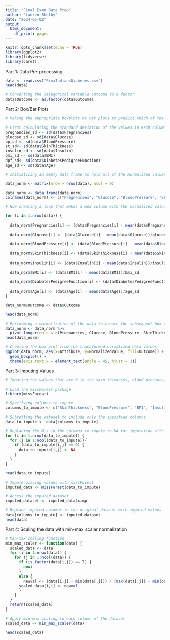 ```yaml
---
title: "Final Exam Data Prep" 
author: "Lauren Shelby" 
date: "2024-05-02" 
output:
  html_document:
    df_print: paged
---
```




```r
knitr::opts_chunk$set(echo = TRUE)
library(ggplot2)
library(tidyverse)
library(caret)
```

Part 1: Data Pre-processing 

```r
data <- read.csv("PimaIndiansDiabetes.csv")
head(data)
```
```r
# Converting the categorical variable outcome to a factor
data$Outcome <- as.factor(data$Outcome)
```

Part 2: Box/Bar Plots

```r
# Making the appropriate boxplots or bar plots to predict which of the individual variables are most helpful in predicting the outcome 

# First calculating the standard deviation of the values in each column with numeric data
pregnancies_sd <- sd(data$Pregnancies)
glucose_sd <- sd(data$Glucose)
bp_sd <- sd(data$BloodPressure)
st_sd<- sd(data$SkinThickness)
insulin_sd <- sd(data$Insulin)
bmi_sd <- sd(data$BMI)
dpf_sd<- sd(data$DiabetesPedigreeFunction)
age_sd <- sd(data$Age)

# Initializing an empty data frame to hold all of the normalized values 

data_norm <- matrix(nrow = nrow(data), ncol = 9)

data_norm <- data.frame(data_norm)
colnames(data_norm) <- c("Pregnancies", "Glucose", "BloodPressure", "SkinThickness", "Insulin", "BMI", "DiabetesPedigreeFunction", "Age", "Outcome")

# Now creating a loop that makes a new column with the normalized value of data points in each numeric column

for (i in 1:nrow(data)) {
   
  data_norm$Pregnancies[i] <- (data$Pregnancies[i] - mean(data$Pregnancies))/pregnancies_sd
   
  data_norm$Glucose[i] <- (data$Glucose[i] - mean(data$Glucose))/glucose_sd
   
  data_norm$BloodPressure[i] <- (data$BloodPressure[i] - mean(data$BloodPressure))/bp_sd
   
  data_norm$SkinThickness[i] <- (data$SkinThickness[i] - mean(data$SkinThickness))/st_sd
  
  data_norm$Insulin[i] <- (data$Insulin[i] - mean(data$Insulin))/insulin_sd
  
  data_norm$BMI[i] <- (data$BMI[i] - mean(data$BMI))/bmi_sd
  
  data_norm$DiabetesPedigreeFunction[i] <- (data$DiabetesPedigreeFunction[i] - mean(data$DiabetesPedigreeFunction))/dpf_sd
  
  data_norm$Age[i] <- (data$Age[i] - mean(data$Age))/age_sd
}

data_norm$Outcome <- data$Outcome

head(data_norm)

```

```r
# Performing a normalization of the data to create the subsequent box plots of the data 
data_norm <- data_norm %>% 
  pivot_longer(cols = c(Pregnancies, Glucose, BloodPressure, SkinThickness, Insulin, BMI, DiabetesPedigreeFunction, Age), names_to = "Attribute", values_to = "NormalizedValue") 
head(data_norm)
```
```r
# Creating the box plot from the transformed normalized data values 
ggplot(data_norm, aes(x=Attribute, y=NormalizedValue, fill=Outcome)) + 
  geom_boxplot() +
  theme(axis.text.x = element_text(angle = 45, hjust = 1))
```

Part 3: Imputing Values 

```r
# Imputing the values that are 0 in the skin thickness, blood pressure, BMI, and insulin columns using a Random Forest algorithm with the missForest package. 

# Load the missForest package
library(missForest)

# Specifying columns to impute
columns_to_impute <- c("SkinThickness", "BloodPressure", "BMI", "Insulin")

# Subsetting the dataset to include only the specified columns
data_to_impute <- data[columns_to_impute]

# Replacing the 0's in the columns to impute to NA for imputation with missForest
for (i in 1:nrow(data_to_impute)) {
  for (j in 1:ncol(data_to_impute)){
    if (data_to_impute[i,j] == 0) {
      data_to_impute[i,j] <- NA
    }
  }
}

head(data_to_impute)

# Impute missing values with missForest
imputed_data <- missForest(data_to_impute)

# Access the imputed dataset
imputed_dataset <- imputed_data$ximp

# Replace imputed columns in the original dataset with imputed values
data[columns_to_impute] <- imputed_dataset
head(data)
```

Part 4: Scaling the data with min-max scalar normalization 

```r
# Min-max scaling function
min_max_scaler <- function(data) {
  scaled_data <- data
  for (i in 1:nrow(data)) {
    for (j in 1:ncol(data)) {
      if (is.factor(data[i,j]) == T) {
        next
      }
      else {
        newval <- (data[i,j] - min(data[,j])) / (max(data[,j]) - min(data[,j]))
      scaled_data[i,j] <- newval
      }
    }
  }
  return(scaled_data)
}

# Apply min-max scaling to each column of the dataset
scaled_data <- min_max_scaler(data)

head(scaled_data)
```






